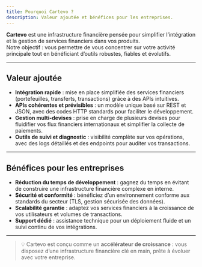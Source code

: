 ```yaml
---
title: Pourquoi Cartevo ?
description: Valeur ajoutée et bénéfices pour les entreprises.
---
```




**Cartevo** est une infrastructure financière pensée pour simplifier l’intégration et la gestion de services financiers dans vos produits.  
Notre objectif : vous permettre de vous concentrer sur votre activité principale tout en bénéficiant d’outils robustes, fiables et évolutifs.  

---

## Valeur ajoutée

-  **Intégration rapide** : mise en place simplifiée des services financiers (portefeuilles, transferts, transactions) grâce à des APIs intuitives.  
-  **APIs cohérentes et prévisibles** : un modèle unique basé sur REST et JSON, avec des codes HTTP standards pour faciliter le développement.  
-  **Gestion multi-devises** : prise en charge de plusieurs devises pour fluidifier vos flux financiers internationaux et simplifier la collecte de paiements.  
-  **Outils de suivi et diagnostic** : visibilité complète sur vos opérations, avec des logs détaillés et des endpoints pour auditer vos transactions.  

---

## Bénéfices pour les entreprises

- **Réduction du temps de développement** : gagnez du temps en évitant de construire une infrastructure financière complexe en interne.  
- **Sécurité et conformité** : bénéficiez d’un environnement conforme aux standards du secteur (TLS, gestion sécurisée des données).  
- **Scalabilité garantie** : adaptez vos services financiers à la croissance de vos utilisateurs et volumes de transactions.  
- **Support dédié** : assistance technique pour un déploiement fluide et un suivi continu de vos intégrations.  

---

> 💡 Cartevo est conçu comme un **accélérateur de croissance** : vous disposez d’une infrastructure financière clé en main, prête à évoluer avec votre entreprise.